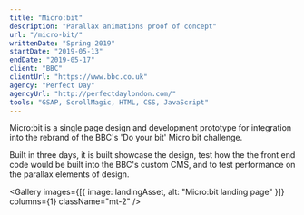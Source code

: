 ```yaml
---
title: "Micro:bit"
description: "Parallax animations proof of concept"
url: "/micro-bit/"
writtenDate: "Spring 2019"
startDate: "2019-05-13"
endDate: "2019-05-17"
client: "BBC"
clientUrl: "https://www.bbc.co.uk"
agency: "Perfect Day"
agencyUrl: "http://perfectdaylondon.com/"
tools: "GSAP, ScrollMagic, HTML, CSS, JavaScript"
---
```




Micro:bit is a single page design and development prototype for integration into the rebrand of the BBC's 'Do your bit' Micro:bit challenge.

Built in three days, it is built showcase the design, test how the the front end code would be built into the BBC's custom CMS, and to test performance on the parallax elements of design.

<Gallery
  images={[{ image: landingAsset, alt: "Micro:bit landing page" }]}
  columns={1}
  className="mt-2"
/>
